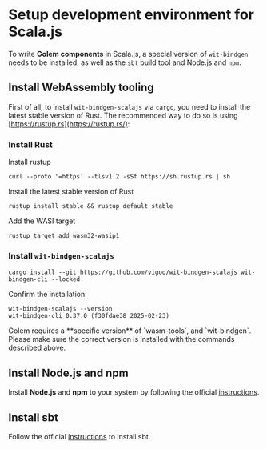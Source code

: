 
# Setup development environment for Scala.js

To write **Golem components** in Scala.js, a special version of `wit-bindgen` needs to be installed, as well as the `sbt` build tool and Node.js and `npm`.

## Install WebAssembly tooling

First of all, to install `wit-bindgen-scalajs` via `cargo`, you need to install the latest stable version of Rust. The recommended way to do so is using [https://rustup.rs](https://rustup.rs/):

<Steps>

### Install Rust

Install rustup

```shell copy
curl --proto '=https' --tlsv1.2 -sSf https://sh.rustup.rs | sh
```

Install the latest stable version of Rust

```shell copy
rustup install stable && rustup default stable
```

Add the WASI target

```shell copy
rustup target add wasm32-wasip1
```

### Install `wit-bindgen-scalajs`

```shell copy
cargo install --git https://github.com/vigoo/wit-bindgen-scalajs wit-bindgen-cli --locked
```

Confirm the installation:

```shell
wit-bindgen-scalajs --version
wit-bindgen-cli 0.37.0 (f30fdae38 2025-02-23)
```

</Steps>

<Callout type="warning">
  Golem requires a **specific version** of `wasm-tools`, and `wit-bindgen`. Please make sure the
  correct version is installed with the commands described above.
</Callout>

## Install Node.js and npm

Install **Node.js** and **npm** to your system by following the official [instructions](https://docs.npmjs.com/downloading-and-installing-node-js-and-npm).

## Install sbt

Follow the official [instructions](https://www.scala-sbt.org/download.html) to install sbt.
